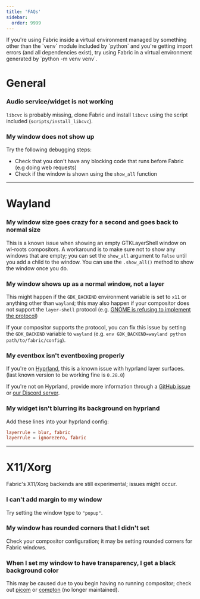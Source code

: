 ```yaml
---
title: 'FAQs'
sidebar:
  order: 9999
---
```


<Aside>
If you're using Fabric inside a virtual environment managed by something other than the `venv` module included by `python` and you're getting import errors (and all dependencies exist), try using Fabric in a virtual environment generated by `python -m venv venv`.
</Aside>

# General
### Audio service/widget is not working
`libcvc` is probably missing, clone Fabric and install `libcvc` using the script included (`scripts/install_libcvc`).

### My window does not show up
Try the following debugging steps:
- Check that you don't have any blocking code that runs before Fabric (e.g doing web requests)
- Check if the window is shown using the `show_all` function
---

# Wayland
### My window size goes crazy for a second and goes back to normal size
This is a known issue when showing an empty GTKLayerShell window on wl-roots compositors. A workaround is to make sure not to show any windows that are empty; you can set the `show_all` argument to `False` until you add a child to the window. You can use the `.show_all()` method to show the window once you do.

### My window shows up as a normal window, not a layer
This might happen if the `GDK_BACKEND` environment variable is set to `x11` or anything other than `wayland`; this may also happen if your compositor does not support the `layer-shell` protocol (e.g. [GNOME is refusing to implement the protocol]((https://gitlab.gnome.org/GNOME/gnome-shell/-/issues/1141#note_482766)))

If your compositor supports the protocol, you can fix this issue by setting the `GDK_BACKEND` variable to `wayland` (e.g. `env GDK_BACKEND=wayland python path/to/fabric/config`).

### My eventbox isn't eventboxing properly
If you're on [Hyprland](https://hyprland.org), this is a known issue with hyprland layer surfaces. (last known version to be working fine is `0.28.0`)

If you're not on Hyprland, provide more information through a [GitHub issue](https://github.com/Fabric-Development/fabric-wiki/issues) or [our Discord server](https://discord.gg/xKDnfGee).

### My widget isn't blurring its background on hyprland
Add these lines into your hyprland config:

```conf
layerrule = blur, fabric
layerrule = ignorezero, fabric
```

---

# X11/Xorg
<Aside>
Fabric's X11/Xorg backends are still experimental; issues might occur.
</Aside>

### I can't add margin to my window
Try setting the window type to `"popup"`.

### My window has rounded corners that I didn't set
Check your compositor configuration; it may be setting rounded corners for Fabric windows.

### When I set my window to have transparency, I get  a black background color
This may be caused due to you begin having no running compositor; check out [picom](https://github.com/yshui/picom) or [compton](https://github.com/chjj/compton) (no longer maintained).
